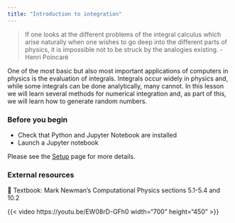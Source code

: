 ```yaml
---
title: "Introduction to integration"
---
```


> If one looks at the different problems of the integral calculus which arise naturally when one wishes to go deep into the different parts of physics, it is impossible not to be struck by the analogies existing. - Henri Poincaré

One of the most basic but also most important applications of computers in physics is the evaluation of integrals. 
Integrals occur widely in physics and, while some integrals can be done analytically, many cannot. 
In this lesson we will learn several methods for numerical integration and, as part of this, we will learn how to generate random numbers.

### Before you begin

- Check that Python and Jupyter Notebook are installed
- Launch a Jupyter notebook 

Please see the [Setup](../setup.qmd) page for more details.

### External resources

📖 Textbook: Mark Newman's Computational Physics sections 5.1-5.4 and 10.2

{{< video https://youtu.be/EW08rD-GFh0  width="700" height="450" >}}

